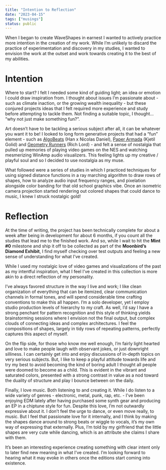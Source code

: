 ```yaml
---
title: "Intention to Reflection"
date: "2023-04-15"
tags: ["musings"]
status: public
---
```


When I began to create WaveShapes in earnest I wanted to actively practice more intention in the creation of my work. While I’m unlikely to discard the practice of experimentation and discovery in my studies, I wanted to envision the work at the outset and work towards creating it to the best of my abilities.

<ImageEmbed src="waveshapes-oob-A.jpg" alt="WaveShapes Out of Bounds" width={2400} height={1800} priority="true" />

# Intention

Where to start? I felt I needed some kind of guiding light; an idea or emotion I could draw inspiration from. I thought about issues I’m passionate about - such as climate inaction, or the growing wealth inequality - but these conjured projects ideas that I felt required more experience and study before attempting to tackle them. Not finding a suitable topic, I thought… “why not just make something fun?”.

Art doesn’t have to be tackling a serious subject after all, it can be whatever you want it to be! I looked to long form generative projects that had a “fun” element - such as [AlgoBeats](https://www.artblocks.io/collections/presents/projects/0xa7d8d9ef8d8ce8992df33d8b8cf4aebabd5bd270/289) (Han x Nicolas Daniel), [Paper Armada](https://www.artblocks.io/collections/presents/projects/0xa7d8d9ef8d8ce8992df33d8b8cf4aebabd5bd270/37) (Kjetil Golid) and [Geometry Runners](https://www.artblocks.io/collections/curated/projects/0xa7d8d9ef8d8ce8992df33d8b8cf4aebabd5bd270/138) (Rich Lord) - and felt a sense of nostalgia that pulled up memories of playing video games on the NES and watching mesmerizing WinAmp audio visualizers. This feeling lights up my creative / playful soul and so I decided to use nostalgia as my muse.

What followed were a series of studies in which I practiced techniques for using signed distance functions in a ray marching algorithm to draw rows of shapes, how to analyze audio input frequency ranges, and pixelation alongside color banding for that old school graphics vibe. Once an isometric camera projection started rendering out colored shapes that could dance to music, I knew I struck nostalgic gold!

# Reflection

At the time of writing, the project has been technically complete for about a week after being in development for about 6 months, if you count all the studies that lead me to the finished work. And so, while I wait to hit the **Mint #0** milestone and ship it off to be collected as part of the **Moonbird’s Diamond Exhibit**, I find myself checking over test outputs and feeling a new sense of understanding for what I’ve created.

While I used my nostalgic love of video games and visualizations of the past as my intentful inspiration, what I feel I’ve created in this collection is more akin to a direct reflection of my personality.

<ImageEmbed src="waveshapes-oob-B.jpg" alt="WaveShapes Out of Bounds" width={2400} height={1800} />

I’ve always favored structure in the way I live and work; I like clean organization of everything that can be itemized, clear communication channels in formal tones, and will spend considerable time crafting conventions to make this all happen. I’m a solo developer, yet I employ studio production levels of hierarchy to my craft. As well, I’d say I have a strong penchant for pattern recognition and this style of thinking yields brainstorming sessions where I envision not the final output, but complex clouds of connecting ideas and complex architectures. I feel the compositions of shapes, largely in tidy rows of repeating patterns, perfectly captures this aspect of myself.

<ImageEmbed src="waveshapes-oob-C.jpg" alt="WaveShapes Out of Bounds" width={2400} height={1800} />

On the flip side, for those who know me well enough, I’m fairly light hearted and love to make people laugh with observant jokes, or just downright silliness. I can certainly get into and enjoy discussions of in-depth topics on very serious subjects. But, I like to keep a playful attitude towards life and try my best to avoid becoming the kind of boring adult I thought all people were doomed to become as a child. This is evident in the vibrant and saturated colors, presented with a strong contrast in value as a nod toward the duality of structure and play I bounce between on the daily.

<ImageEmbed src="waveshapes-oob-D.jpg" alt="WaveShapes Out of Bounds" width={2400} height={1800} />

Finally, I love music. Both listening to and creating it. While I do listen to a wide variety of genres - electronic, metal, punk, rap, etc. - I’ve been enjoying EDM lately after having purchased some synth gear and producing an EP in a chiptune style for fun. Despite this love, I’m not outwardly expressive about it. I don’t feel the urge to dance, or even move really, to music. But I feel that passionate love for it internally, and I think by making the shapes dance around to strong beats or wiggle to vocals, it’s my own way of expressing that externally. Plus, I’m told by my girlfriend that the little shapes are very cute while dancing, which is an attribute she claims I share with them.

It’s been an interesting experience creating something with clear intent only to later find new meaning in what I’ve created. I’m looking forward to hearing what it may evoke in others once the editions start coming into existence.
